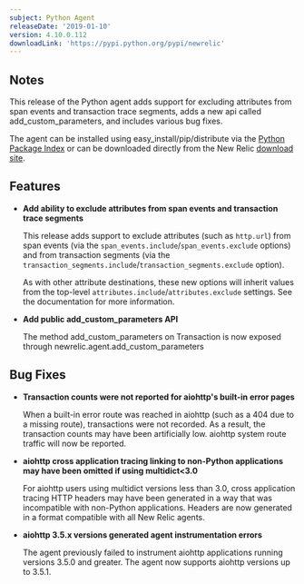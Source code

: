 ```yaml
---
subject: Python Agent
releaseDate: '2019-01-10'
version: 4.10.0.112
downloadLink: 'https://pypi.python.org/pypi/newrelic'
---
```


## Notes

This release of the Python agent adds support for excluding attributes from span events and transaction trace segments, adds a new api called add_custom_parameters, and includes various bug fixes.

The agent can be installed using easy_install/pip/distribute via the [Python Package Index](https://pypi.python.org/pypi/newrelic) or can be downloaded directly from the New Relic [download site](http://download.newrelic.com/python_agent/release).

## Features

* **Add ability to exclude attributes from span events and transaction trace segments**

  This release adds support to exclude attributes (such as `http.url`) from span events (via the `span_events.include`/`span_events.exclude` options) and from transaction segments (via the `transaction_segments.include`/`transaction_segments.exclude` option).

  As with other attribute destinations, these new options will inherit values from the top-level `attributes.include`/`attributes.exclude` settings. See the documentation for more information.
* **Add public add_custom_parameters API**

  The method add_custom_parameters on Transaction is now exposed through newrelic.agent.add_custom_parameters

## Bug Fixes

* **Transaction counts were not reported for aiohttp's built-in error pages**

  When a built-in error route was reached in aiohttp (such as a 404 due to a missing route), transactions were not recorded. As a result, the transaction counts may have been artificially low. aiohttp system route traffic will now be reported.
* **aiohttp cross application tracing linking to non-Python applications may have been omitted if using multidict&lt;3.0**

  For aiohttp users using multidict versions less than 3.0, cross application tracing HTTP headers may have been generated in a way that was incompatible with non-Python applications. Headers are now generated in a format compatible with all New Relic agents.
* **aiohttp 3.5.x versions generated agent instrumentation errors**

  The agent previously failed to instrument aiohttp applications running versions 3.5.0 and greater. The agent now supports aiohttp versions up to 3.5.1.
